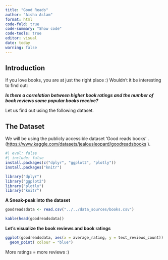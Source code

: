 ```yaml
---
title: "Good Reads"
author: "Aisha Aslam"
format: html
code-fold: true
code-summary: "Show code"
code-tools: true
editor: visual
date: today
warning: false
---
```


## Introduction

If you love books, you are at just the right place :) Wouldn't it be interesting to find out:

***Is there a correlation between higher book ratings and the number of book reviews some popular books receive?***

Let us find out using the following dataset.

## The Dataset

We will be using the publicly accessible dataset 'Good reads books' . (<https://www.kaggle.com/datasets/jealousleopard/goodreadsbooks> ).

```r
#| eval: false
#| include: false
install.packages(c("dplyr", "ggplot2", "plotly"))
install.packages("knitr")
```

```r
library("dplyr")
library("ggplot2")
library("plotly")
library("knitr")
```

**A Sneak-peak into the dataset**

```r
goodreadsdata <- read.csv("../../data_sources/books.csv")

kable(head(goodreadsdata))
```

**Let's visualize the book reviews and book ratings**

```r

ggplot(goodreadsdata, aes(x = average_rating, y = text_reviews_count)) +
  geom_point( colour = "blue") 


```

More ratings = more reviews :)
